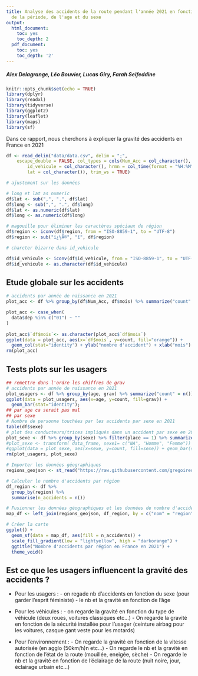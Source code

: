 ```yaml
---
title: Analyse des accidents de la route pendant l'année 2021 en fonction du lieu,
  de la période, de l'age et du sexe
output:
  html_document:
    toc: yes
    toc_depth: 2
  pdf_document:
    toc: yes
    toc_depth: '2'
---
```


##### Alex Delagrange, Léo Bouvier, Lucas Giry, Farah Seifeddine


```r
knitr::opts_chunk$set(echo = TRUE)
library(dplyr)
library(readxl)
library(tidyverse)
library(ggplot2)
library(leaflet)
library(maps)
library(sf)
```

Dans ce rapport, nous cherchons à expliquer la gravité des accidents en France en 2021

```r
df <- read_delim("data/data.csv", delim = ";", 
    escape_double = FALSE, col_types = cols(Num_Acc = col_character(), 
        id_vehicule = col_character(), hrmn = col_time(format = "%H:%M"), 
        lat = col_character()), trim_ws = TRUE)

# ajustement sur les données

# long et lat as numeric
df$lat <- sub(",", ".", df$lat)
df$long <- sub(",", ".", df$long)
df$lat <- as.numeric(df$lat)
df$long <- as.numeric(df$long)

# magouille pour éliminer les caractères spéciaux de région
df$region <- iconv(df$region, from = "ISO-8859-1", to = "UTF-8")
df$region <- sub("ï¿½Ã®", "î", df$region)

# charcter bizarre dans id_vehicule

df$id_vehicule <- iconv(df$id_vehicule, from = "ISO-8859-1", to = "UTF-8")
df$id_vehicule <- as.character(df$id_vehicule)
```


## Etude globale sur les accidents

```r
# accidents par année de naissance en 2021
plot_acc <- df %>% group_by(df$Num_Acc, df$mois) %>% summarize("count" = n())

plot_acc <- case_when(
  data$dep %in% c("01") ~ ""
)
  
plot_acc$`df$mois`<- as.character(plot_acc$`df$mois`)
ggplot(data = plot_acc, aes(x=`df$mois`, y=count, fill="orange")) +
  geom_col(stat="identity") + ylab("nombre d'accident") + xlab("mois") + ggtitle("Nombre d'accidents par mois en 2021");
rm(plot_acc)
```


## Tests plots sur les usagers

```r
## remettre dans l'ordre les chiffres de grav
# accidents par année de naissance en 2021
plot_usagers <- df %>% group_by(age, grav) %>% summarize("count" = n()) %>% filter(grav == 2)
ggplot(data = plot_usagers, aes(x=age, y=count, fill=grav)) +
  geom_bar(stat="identity");
## par age ca serait pas mal
## par sexe
# Nombre de personne touchées par les accidents par sexe en 2021
table(df$sexe)
# plot des conducteurs/trices impliqués dans un accident par sexe en 2021
plot_sexe <- df %>% group_by(sexe) %>% filter(place == 1) %>% summarize("count" = n())
#plot_sexe <- transform( data_frame, sexe1= c("NA", "Homme", "Femme"))
#ggplot(data = plot_sexe, aes(x=sexe, y=count, fill=sexe)) + geom_bar(stat="identity");
rm(plot_usagers, plot_sexe)
```

```r
# Importer les données géographiques
regions_geojson <- st_read("https://raw.githubusercontent.com/gregoiredavid/france-geojson/master/regions-version-simplifiee.geojson")

# Calculer le nombre d'accidents par région
df_region <- df %>%
  group_by(region) %>%
  summarise(n_accidents = n())

# Fusionner les données géographiques et les données de nombre d'accidents
map_df <- left_join(regions_geojson, df_region, by = c("nom" = "region"))

# Créer la carte
ggplot() +
  geom_sf(data = map_df, aes(fill = n_accidents)) +
  scale_fill_gradient(low = "lightyellow", high = "darkorange") +
  ggtitle("Nombre d'accidents par région en France en 2021") +
  theme_void()
```


## Est ce que les usagers influencent la gravité des accidents ?
- Pour les usagers : 
      - on regade nb d'accidents en fonction du sexe (pour garder l'esprit féministe)
      - le nb et la gravité en fonction de l'âge
  
- Pour les véhicules : 
      - on regarde la gravité en fonction du type de véhicule (deux roues, voitures classiques etc...)
      - On regarde la gravité en fonction de la sécurité installée pour l'usager (ceinture airbag pour les voitures, casque gant veste pour les motards)

- Pour l'environnement : 
      - On regarde la gravité en fonction de la vitesse autorisée (en agglo (50km/h)n etc...)
      - On regarde le nb et la gravité en fonction de l'état de la route (mouillée, eneigée, sèche)
      - On regarde le nb et la gravité en fonction de l'éclairage de la route (nuit noire, jour, éclairage urbain etc...)

